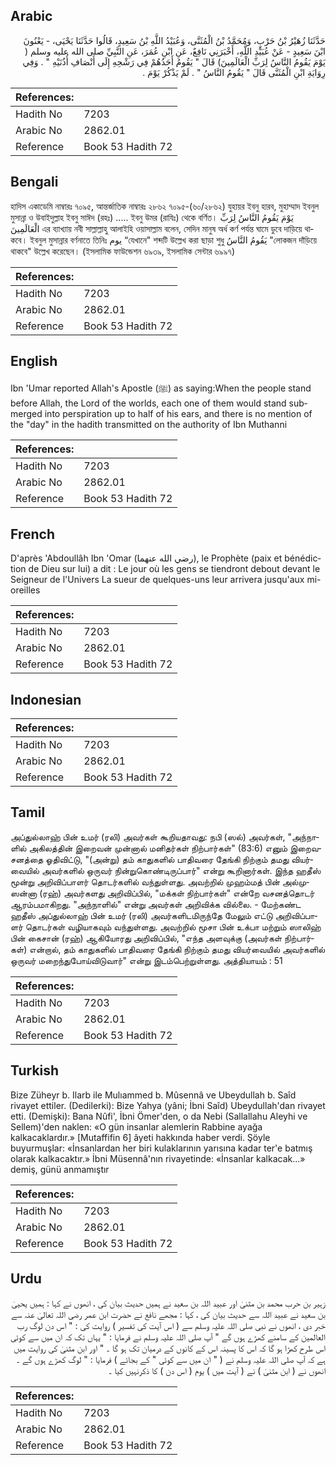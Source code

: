 ## Arabic


<div dir="rtl" lang="ar" style={{fontSize:'larger',backgroundColor:'#f8f9fa',padding:20}}>
حَدَّثَنَا زُهَيْرُ بْنُ حَرْبٍ، وَمُحَمَّدُ بْنُ الْمُثَنَّى، وَعُبَيْدُ اللَّهِ بْنُ سَعِيدٍ، قَالُوا حَدَّثَنَا يَحْيَى، - يَعْنُونَ ابْنَ سَعِيدٍ - عَنْ عُبَيْدِ اللَّهِ، أَخْبَرَنِي نَافِعٌ، عَنِ ابْنِ عُمَرَ، عَنِ النَّبِيِّ صلى الله عليه وسلم ‏(‏ يَوْمَ يَقُومُ النَّاسُ لِرَبِّ الْعَالَمِينَ‏)‏ قَالَ ‏"‏ يَقُومُ أَحَدُهُمْ فِي رَشْحِهِ إِلَى أَنْصَافِ أُذُنَيْهِ ‏"‏ ‏.‏ وَفِي رِوَايَةِ ابْنِ الْمُثَنَّى قَالَ ‏"‏ يَقُومُ النَّاسُ ‏"‏ ‏.‏ لَمْ يَذْكُرْ يَوْمَ ‏.‏
</div>
<div style={{backgroundColor:'#f8f9fa',padding:20, marginBottom: 10}}><table> <thead> <tr> <th>References:</th> <th></th> </tr> </thead> <tbody><tr><td>Hadith No</td><td>7203</td></tr><tr><td>Arabic No</td><td>2862.01</td></tr><tr><td>Reference</td><td>Book 53 Hadith 72</td></tr></tbody></table></div>

## Bengali


<div dir="ltr" lang="bn" style={{fontSize:'larger',backgroundColor:'#f8f9fa',padding:20}}>
হাদিস একাডেমি নাম্বারঃ ৭০৯৫, আন্তর্জাতিক নাম্বারঃ ২৮৬২ ৭০৯৫-(৬০/২৮৬২) যুহায়র ইবনু হারব, মুহাম্মাদ ইবনুল মুসান্না ও উবাইদুল্লাহ ইবনু সাঈদ (রহঃ) ..... ইবনু উমর (রাযিঃ) থেকে বর্ণিত। يَوْمَ يَقُومُ النَّاسُ لِرَبِّ الْعَالَمِينَ এর ব্যাখ্যায় নবী সাল্লাল্লাহু আলাইহি ওয়াসাল্লাম বলেন, সেদিন মানুষ অর্ধ কর্ণ পর্যন্ত ঘামে ডুবে দাড়িয়ে থাকবে। ইবনুল মুসান্নার বর্ণনাতে তিনিঃ يوم “যেখানে" শব্দটি উল্লেখ করা ছাড়া শুধু يَقُومُ النَّاسُ "লোকজন দাঁড়িয়ে থাকবে" উল্লেখ করেছেন। (ইসলামিক ফাউন্ডেশন ৬৯৩৯, ইসলামিক সেন্টার ৬৯৯৭)
</div>
<div style={{backgroundColor:'#f8f9fa',padding:20, marginBottom: 10}}><table> <thead> <tr> <th>References:</th> <th></th> </tr> </thead> <tbody><tr><td>Hadith No</td><td>7203</td></tr><tr><td>Arabic No</td><td>2862.01</td></tr><tr><td>Reference</td><td>Book 53 Hadith 72</td></tr></tbody></table></div>

## English


<div dir="ltr" lang="en" style={{fontSize:'larger',backgroundColor:'#f8f9fa',padding:20}}>
Ibn 'Umar reported Allah's Apostle (ﷺ) as saying:When the people stand before Allah, the Lord of the worlds, each one of them would stand submerged into perspiration up to half of his ears, and there is no mention of the "day" in the hadith transmitted on the authority of Ibn Muthanni
</div>
<div style={{backgroundColor:'#f8f9fa',padding:20, marginBottom: 10}}><table> <thead> <tr> <th>References:</th> <th></th> </tr> </thead> <tbody><tr><td>Hadith No</td><td>7203</td></tr><tr><td>Arabic No</td><td>2862.01</td></tr><tr><td>Reference</td><td>Book 53 Hadith 72</td></tr></tbody></table></div>

## French


<div dir="ltr" lang="fr" style={{fontSize:'larger',backgroundColor:'#f8f9fa',padding:20}}>
D'après 'Abdoullâh Ibn 'Omar (رضي الله عنهما), le Prophète (paix et bénédiction de Dieu sur lui) a dit : Le jour où les gens se tiendront debout devant le Seigneur de l'Univers La sueur de quelques-uns leur arrivera jusqu'aux mi-oreilles
</div>
<div style={{backgroundColor:'#f8f9fa',padding:20, marginBottom: 10}}><table> <thead> <tr> <th>References:</th> <th></th> </tr> </thead> <tbody><tr><td>Hadith No</td><td>7203</td></tr><tr><td>Arabic No</td><td>2862.01</td></tr><tr><td>Reference</td><td>Book 53 Hadith 72</td></tr></tbody></table></div>

## Indonesian


<div dir="ltr" lang="id" style={{fontSize:'larger',backgroundColor:'#f8f9fa',padding:20}}>

</div>
<div style={{backgroundColor:'#f8f9fa',padding:20, marginBottom: 10}}><table> <thead> <tr> <th>References:</th> <th></th> </tr> </thead> <tbody><tr><td>Hadith No</td><td>7203</td></tr><tr><td>Arabic No</td><td>2862.01</td></tr><tr><td>Reference</td><td>Book 53 Hadith 72</td></tr></tbody></table></div>

## Tamil


<div dir="ltr" lang="ta" style={{fontSize:'larger',backgroundColor:'#f8f9fa',padding:20}}>
அப்துல்லாஹ் பின் உமர் (ரலி) அவர்கள் கூறியதாவது: நபி (ஸல்) அவர்கள், "அந்நாளில் அகிலத்தின் இறைவன் முன்னால் மனிதர்கள் நிற்பார்கள்" (83:6) எனும் இறைவசனத்தை ஓதிவிட்டு, "(அன்று) தம் காதுகளில் பாதிவரை தேங்கி நிற்கும் தமது வியர்வையில் அவர்களில் ஒருவர் நின்றுகொண்டிருப்பார்" என்று கூறினார்கள். இந்த ஹதீஸ் மூன்று அறிவிப்பாளர் தொடர்களில் வந்துள்ளது. அவற்றில் முஹம்மத் பின் அல்முஸன்னா (ரஹ்) அவர்களது அறிவிப்பில், "மக்கள் நிற்பார்கள்" என்றே வசனத்தொடர் ஆரம்பமாகிறது. "அந்நாளில்" என்று அவர்கள் அறிவிக்க வில்லை. - மேற்கண்ட ஹதீஸ் அப்துல்லாஹ் பின் உமர் (ரலி) அவர்களிடமிருந்தே மேலும் எட்டு அறிவிப்பாளர் தொடர்கள் வழியாகவும் வந்துள்ளது. அவற்றில் மூசா பின் உக்பா மற்றும் ஸாலிஹ் பின் கைசான் (ரஹ்) ஆகியோரது அறிவிப்பில், "எந்த அளவுக்கு (அவர்கள் நிற்பார்கள்) என்றால், தம் காதுகளில் பாதிவரை தேங்கி நிற்கும் தமது வியர்வையில் அவர்களில் ஒருவர் மறைந்துபோய்விடுவார்" என்று இடம்பெற்றுள்ளது. அத்தியாயம் : 51
</div>
<div style={{backgroundColor:'#f8f9fa',padding:20, marginBottom: 10}}><table> <thead> <tr> <th>References:</th> <th></th> </tr> </thead> <tbody><tr><td>Hadith No</td><td>7203</td></tr><tr><td>Arabic No</td><td>2862.01</td></tr><tr><td>Reference</td><td>Book 53 Hadith 72</td></tr></tbody></table></div>

## Turkish


<div dir="ltr" lang="tr" style={{fontSize:'larger',backgroundColor:'#f8f9fa',padding:20}}>
Bize Züheyr b. Ilarb ile Mulıammed b. Mûsennâ ve Ubeydullah b. Saîd rivayet ettiler. (Dedilerki): Bize Yahya (yâni; İbni Saîd) Ubeydullah'dan rivayet etti. (Demişki): Bana Nûfi', İbni Ömer'den, o da Nebi (Sallallahu Aleyhi ve Sellem)'den naklen: «O gün insanlar alemlerin Rabbine ayağa kalkacaklardır.» [Mutaffifin 6] âyeti hakkında haber verdi. Şöyle buyurmuşlar: «İnsanlardan her biri kulaklarının yarısına kadar ter'e batmış olarak kalkacaktır.» İbni Müsennâ'nın rivayetinde: «İnsanlar kalkacak...» demiş, günü anmamıştır
</div>
<div style={{backgroundColor:'#f8f9fa',padding:20, marginBottom: 10}}><table> <thead> <tr> <th>References:</th> <th></th> </tr> </thead> <tbody><tr><td>Hadith No</td><td>7203</td></tr><tr><td>Arabic No</td><td>2862.01</td></tr><tr><td>Reference</td><td>Book 53 Hadith 72</td></tr></tbody></table></div>

## Urdu


<div dir="rtl" lang="ur" style={{fontSize:'larger',backgroundColor:'#f8f9fa',padding:20}}>
زہیر بن حرب محمد بن مثنیٰ اور عبید اللہ بن سعید نے ہمیں حدیث بیان کی ، انھوں نے کہا : ہمیں یحییٰ بن سعید نے عبید اللہ سے حدیث بیان کی ، کہا : مجھے نافع نے حضرت ابن عمر رضی اللہ تعالیٰ عنہ سے خبر دی ، انھوں نے نبی صلی اللہ علیہ وسلم سے ( اس آیت کی تفسیر ) روایت کی : " اس دن لوگ رب العالمین کے سامنے کھڑے ہوں گے " آپ صلی اللہ علیہ وسلم نے فرمایا : " یہاں تک کہ ان میں سے کوئی اس طرح کھڑا ہو گا کہ اس کا پسینہ اس کے کانوں کے درمیان تک ہو گا ۔ " اور ابن مثنیٰ کی روایت میں ہے کہ آپ صلی اللہ علیہ وسلم نے ( " ان میں سے کوئی " کے بجائے ) فرمایا : " لوگ کھڑے ہوں گے ۔ انھوں نے ( ابن مثنیٰ ) نے ( آیت میں ) يوم ( اس دن ) کا ذکرنہیں کیا ۔
</div>
<div style={{backgroundColor:'#f8f9fa',padding:20, marginBottom: 10}}><table> <thead> <tr> <th>References:</th> <th></th> </tr> </thead> <tbody><tr><td>Hadith No</td><td>7203</td></tr><tr><td>Arabic No</td><td>2862.01</td></tr><tr><td>Reference</td><td>Book 53 Hadith 72</td></tr></tbody></table></div>